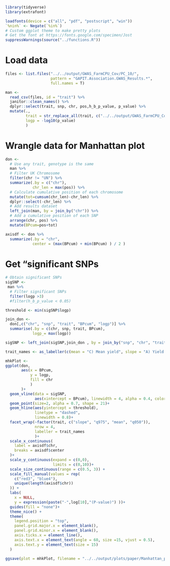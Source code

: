 

```r
library(tidyverse)
library(extrafont)

loadfonts(device = c("all", "pdf", "postscript", "win"))
`%nin%` <- Negate(`%in%`)
# Custom ggplot theme to make pretty plots
# Get the font at https://fonts.google.com/specimen/Jost
suppressWarnings(source("../functions.R"))

```

# Load data

```r
files <- list.files("../../output/GWAS_FarmCPU_Cov/PC_10/", 
                    pattern = "GAPIT.Association.GWAS_Results.*", 
                    full.names = T)

man <- 
  read_csv(files, id = "trait") %>% 
  janitor::clean_names() %>% 
  dplyr::select(trait, snp, chr, pos,h_b_p_value, p_value) %>% 
  mutate(.,
         trait = str_replace_all(trait, c("../../output/GWAS_FarmCPU_Cov/PC_10/GAPIT.Association.GWAS_Results.FarmCPU." = "", ".csv" = "")),
         logp = -log10(p_value)
         )
```

# Wrangle data for Manhattan plot

```r
don <-
  # Use any trait, genotype is the same
  man %>% 
  # Filter UK Chromosome
  filter(chr != "UN") %>% 
  summarize(.by = c("chr"), 
            chr_len = max(pos)) %>% 
  # Calculate cumulative position of each chromosome
  mutate(tot=cumsum(chr_len)-chr_len) %>%
  dplyr::select(-chr_len) %>% 
  # Add results dataset
  left_join(man, by = join_by("chr")) %>% 
  # Add a cumulative position of each SNP
  arrange(chr, pos) %>%
  mutate(BPcum=pos+tot)

axisdf <- don %>%
  summarize(.by = "chr", 
            center = (max(BPcum) + min(BPcum) ) / 2 )
```

# Get "significant SNPs

```r
# Obtain significant SNPs
sigSNP <- 
 man %>% 
  # Filter significant SNPs
  filter(logp >3)
  #filter(h_b_p_value < 0.05) 

threshold <- min(sigSNP$logp)

join_don <-
  don[,c("chr", "snp", "trait", "BPcum", "logp")] %>%
  summarise(.by = c(chr, snp, trait, BPcum),
            logp_= max(logp))

sigSNP <- left_join(sigSNP,join_don , by = join_by("snp", "chr", "trait"))
```


```r
trait_names <- as_labeller(c(mean = "C) Mean yield", slope = "A) Yield plasticity", q975 = "B) 95th yield percentile", q050 = "D) 5th yield percentile"))

mhkPlot <- 
ggplot(don, 
       aes(x = BPcum, 
           y = logp,
           fill = chr
           )
       )+
  geom_vline(data = sigSNP,
             aes(xintercept = BPcum), linewidth = 4, alpha = 0.4, color = "grey70")+
  geom_point(size=2, alpha = 0.7, shape = 21)+
  geom_hline(aes(yintercept = threshold),
             linetype = "dashed",
             linewidth = 0.8)+
  facet_wrap(~factor(trait, c("slope", "q975", "mean", "q050")),
             nrow = 4,
             labeller = trait_names
             )+
  scale_x_continuous(
    label = axisdf$chr,
    breaks = axisdf$center
  )+
  scale_y_continuous(expand = c(0,0), 
                     limits = c(0,10))+
  scale_size_continuous(range = c(0.5, 3)) +
  scale_fill_manual(values = rep(
    c("red3", "blue4"),
    unique(length(axisdf$chr))
  )) +
  labs(
    x = NULL,
    y = expression(paste("-",log[10],"(P-value)") ))+
  guides(fill = "none")+
  theme_nice() +
  theme(
    legend.position = "top",
    panel.grid.major.x = element_blank(),
    panel.grid.minor.x = element_blank(),
    axis.ticks.x = element_line(),
    axis.text.x = element_text(angle = 60, size =15, vjust = 0.5), 
    axis.text.y = element_text(size = 15)
  )

ggsave(plot = mhkPlot, filename = "../../output/plots/paper/Manhattan_phenotypes.png", width = 10, height = 8)
```








